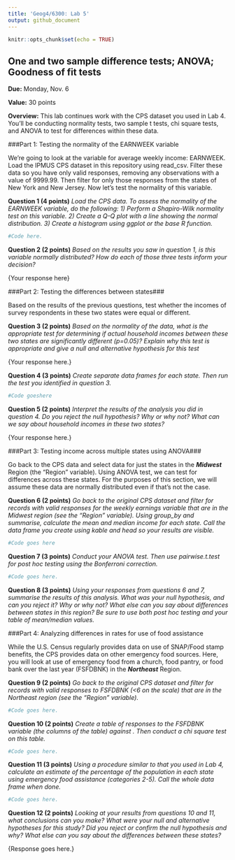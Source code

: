 ```yaml
---
title: 'Geog4/6300: Lab 5'
output: github_document
---
```


```r
knitr::opts_chunk$set(echo = TRUE)
```

## One and two sample difference tests; ANOVA; Goodness of fit tests

**Due:** Monday, Nov. 6

**Value:** 30 points

**Overview:**
This lab continues work with the CPS dataset you used in Lab 4. You'll be conducting normality tests, two sample t tests, chi square tests, and ANOVA to test for differences within these data.

###Part 1: Testing the normality of the EARNWEEK variable

We're going to look at the variable for average weekly income: EARNWEEK. Load the IPMUS CPS dataset in this repository using read_csv. Filter these data so you have only valid responses, removing any observations with a value of 9999.99. Then filter for only those responses from the states of New York and New Jersey. Now let's test the normality of this variable.

**Question 1 (4 points)** _Load the CPS data. To assess the normality of the EARNWEEK variable, do the following: 1) Perform a Shapiro-Wilk normality test on this variable. 2) Create a Q-Q plot with a line showing the normal distribution. 3) Create a histogram using ggplot or the base R function._

```r
#Code here.
```


**Question 2 (2 points)** _Based on the results you saw in question 1, is this variable normally distributed? How do each of those three tests inform your decision?_

{Your response here}

###Part 2: Testing the differences between states###

Based on the results of the previous questions, test whether the incomes of survey respondents in these two states were equal or different.

**Question 3 (2 points)** _Based on the normality of the data, what is the appropriate test for determining if actual household incomes between these two states are significantly different (p=0.05)? Explain why this test is appropriate and give a null and alternative hypothesis for this test_

{Your response here.}

**Question 4 (3 points)** _Create separate data frames for each state. Then run the test you identified in question 3._

```r
#Code goeshere
```


**Question 5 (2 points)** _Interpret the results of the analysis you did in question 4. Do you reject the null hypothesis? Why or why not? What can we say about household incomes in these two states?_

{Your response here.}

###Part 3: Testing income across multiple states using ANOVA###

Go back to the CPS data and select data for just the states in the _**Midwest**_ Region (the "Region" variable). Using ANOVA test, we can test for differences across these states. For the purposes of this section, we will assume these data are normally distributed even if that's not the case.

**Question 6 (2 points)** _Go back to the original CPS dataset and filter for records with valid responses for the weekly earnings variable that are in the Midwest region (see the "Region" variable). Using group_by and summarise, calculate the mean and median income for each state. Call the data frame you create using kable and head so your results are visible._

```r
#Code goes here
```


**Question 7 (3 points)** _Conduct your ANOVA test. Then use pairwise.t.test for post hoc testing using the Bonferroni correction._

```r
#Code goes here.
```


**Question 8 (3 points)** _Using your responses from questions 6 and 7, summarise the results of this analysis. What was your null hypothesis, and can you reject it? Why or why not? What else can you say about differences between states in this region? Be sure to use both post hoc testing and your table of mean/median values._

###Part 4: Analyzing differences in rates for use of food assistance

While the U.S. Census regularly provides data on use of SNAP/Food stamp benefits, the CPS provides data on other emergency food sources. Here, you will look at use of emergency food from a church, food pantry, or food bank over the last year (FSFDBNK) in the _**Northeast**_ Region.

**Question 9 (2 points)** _Go back to the original CPS dataset and filter for records with valid responses to FSFDBNK (<6 on the scale) that are in the Northeast region (see the "Region" variable)._

```r
#Code goes here.
```


**Question 10 (2 points)** _Create a table of responses to the FSFDBNK variable (the columns of the table) against . Then conduct a chi square test on this table._

```r
#Code goes here.
```


**Question 11 (3 points)** _Using a procedure similar to that you used in Lab 4, calculate an estimate of the percentage of the population in each state using emergency food assistance (categories 2-5). Call the whole data frame when done._

```r
#Code goes here.
```


**Question 12 (2 points)** _Looking at your results from questions 10 and 11, what conclusions can you make? What were your null and alternative hypotheses for this study? Did you reject or confirm the null hypothesis and why? What else can you say about the differences between these states?_

{Response goes here.}
